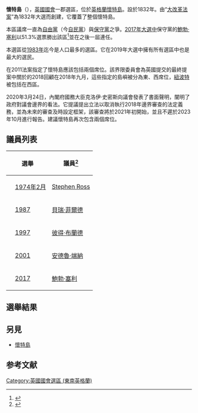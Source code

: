 {{Infobox UK constituency main
 |name        = 懷特島
 |parliament  = uk
 |map2        = EnglandIsleWight
 |map_entity  = [[Isle_of_Wight|Isle of Wight]]
 |map_year    =
 |year        = 1832
 |abolished   =
 |type        = 郡
 |previous    = {{plainlist|
*[[Hampshire_(UK_Parliament_constituency)|Hampshire]]
*[[Newtown_(UK_Parliament_constituency)|Newtown]]
*[[Yarmouth_(Isle_of_Wight)_(UK_Parliament_constituency)|Yarmouth]]}}
 |next        =
 |electorate  = 105,448<ref name=ONS>{{cite web |url=https://www.ons.gov.uk/peoplepopulationandcommunity/elections/electoralregistration/adhocs/005301parliamentaryelectorsbyparliamentaryconstituencies20102015 |title=Parliamentary Electors by Parliamentary Constituencies 2010–2015 |publisher=Office for National Statistics |date=24 February 2016 |accessdate=17 February 2017 |archive-date=2018-02-02 |archive-url=https://web.archive.org/web/20180202130614/https://www.ons.gov.uk/peoplepopulationandcommunity/elections/electoralregistration/adhocs/005301parliamentaryelectorsbyparliamentaryconstituencies20102015 |dead-url=no }}</ref>
 |mp          = [[Bob_Seely|Bob Seely]]
 |party       = [[Conservative_Party_(UK)|Conservative]]
 |towns       = [[Brading|Brading]], [[Lake,_Isle_of_Wight|Lake]], [[Newport,_Isle_of_Wight|Newport]], [[Ryde|Ryde]], [[Sandown|Sandown]], [[Shanklin|Shanklin]]
 |region      = England
 |county      = [[Isle_of_Wight|Isle of Wight]]
 |european    = South East England
 |elects_howmany = One
}}

'''懷特島'''（{{lang-en|Isle of Wight }}），[[英國|英國]][[英國國會|國會]]一郡選區，位於[[英格蘭|英格蘭]][[懷特島郡|懷特島]]。設於1832年。由“[[1832年改革法令|大改革法案]]”為1832年大選而創建，它覆蓋了整個懷特島。

本區議席一直為[[英國自由黨|自由黨]]（今[[自由民主黨_(英國)|自民黨]]）與[[保守黨_(英國)|保守黨]]之爭。[[2017年英國大選|2017年大選中]]保守黨的[[鮑勃·塞利|鮑勃·塞利]]以51.3%選票勝出該區<ref>{{cite news
|publisher=[[英國廣播公司|英國廣播公司]]
|date=2010年5月7日
|title=Election 2010/Constituency/Isle of Wight
|url=http://news.bbc.co.uk/1/shared/election2010/results/constituency/231.stm
|accessdate=2010年5月17日
|archive-date=2017年8月23日
|archive-url=https://web.archive.org/web/20170823074414/http://news.bbc.co.uk/1/shared/election2010/results/constituency/231.stm
|dead-url=no
}}</ref>並在之後一屆連任。

本選區從[[1983年|1983年]]迄今是人口最多的選區。它在2019年大選中擁有所有選區中也是最大的選民。

在2011法案指定了懷特島應該包括兩個席位。該界限委員會為英國提交的最終提案中關於的2018回顧在2018年九月，這些指定的島嶼被分為東、西席位，[[紐波特_(懷特島)|紐波特]]被包括在西區。

2020年3月24日，內閣府國務大臣克洛伊·史密斯向議會發表了書面聲明，闡明了政府對議會邊界的看法。它提議提出立法以取消執行2018年邊界審查的法定義務，並為未來的審查及時設定框架，該審查將於2021年初開始，並且不遲於2023年10月進行報告。建議懷特島再次包含兩個席位。

== 議員列表 ==
{| class="wikitable"
|-
!colspan="2"|選舉!!議員<ref name="rayment">{{Rayment-hc|i|date=March 2012}}</ref>
!政黨
|-
|style="background-color: {{Party meta/color/自由民主黨 (英國)}}" |
| [[February_1974_United_Kingdom_general_election|1974年2月]]
| [[史蒂芬·羅斯,_Baron_Ross_of_Newport|Stephen Ross]]
| [[自由党_(英国)|自由党]]
|-
|style="background-color: {{Party meta/color/Conservative Party (UK)}}" |
| [[1987_United_Kingdom_general_election|1987]]
| [[貝瑞·菲爾德|貝瑞·菲爾德]]
| [[保守黨_(英國)|保守黨]]
|-
|style="background-color: {{Party meta/color/Liberal Democrats (UK)}}" |
| [[1997_United_Kingdom_general_election|1997]]
| [[彼得·布蘭德|彼得·布蘭德]]
| [[自由民主黨_(英國)|自由民主黨]]
|-
|style="background-color: {{Party meta/color/Conservative Party (UK)}}" |
| [[2001年英國大選|2001]]
| [[安德魯·端納|安德魯·端納]]
| [[保守黨_(英國)|保守黨]]
|-
|style="background-color: {{Party meta/color/Conservative Party (UK)}}" |
| [[2017年英國大選|2017]]
| [[鮑勃·塞利|鮑勃·塞利]]
| [[保守黨_(英國)|保守黨]]
|}

== 選舉結果 ==
{{Election box begin|
|title=[[2019_United_Kingdom_general_election|General election 2019]]: Isle of Wight<ref name ="Statement of persons nominated"> https://www.iow.gov.uk/azservices/documents/1174-SOPN-UKPGE-A3.pdf</ref>
}}
{{Election box candidate with party link|
 |party      = Conservative Party (UK)
 |candidate  = [[Bob_Seely|Bob Seely]]
 |votes      = 41,815
 |percentage = 56.2
 |change     = +4.9
}}
{{Election box candidate with party link|
 |party      = Labour Party (UK)
 |candidate  = Richard Quigley
 |votes      = 18,078
 |percentage = 24.3
 |change     = +1.3
}}
{{Election box candidate with party link|
 |party      = Green Party of England and Wales	
 |candidate  = Vix Lowthion
 |votes      = 11,338
 |percentage = 15.2
 |change     = –2.1
}}
{{Election box candidate 
 |party      = Independent Network 
 |candidate  = Carl Feeney
 |votes      = 1,542
 |percentage = 2.1
 |change     = ''N/A''
}}
{{Election box candidate with party link|
 |party      = 無黨籍
 |candidate  = Karl Love
 |votes      = 874
 |percentage = 1.2
 |change     = ''N/A''
}}
{{Election box candidate with party link
 |party      = 無黨籍
 |candidate  = Daryll Pitcher
 |votes      = 795
 |percentage = 1.1
 |change     = ''N/A''
}}
{{Election box majority|
  |votes      = 23,737
  |percentage = 31.9
  |change     = +3.6
}}
{{Election box turnout|
  |votes      = 74,442
  |percentage = 65.9
  |change     = –1.4
}}
{{Election box registered electors|
 |reg. electors = 113,021
}}
{{Election box hold with party link
 |winner = Conservative Party (UK)
 |swing = 
}}
{{Election box end}}

== 另見 ==
* [[懷特島|懷特島]]

==参考文献==
<div class="references-small">
<references></references>
</div>
{{英國國會選區_(東南英格蘭)}}
{{DEFAULTSORT:Isle of Wight}}
[[Category:英國國會選區_(東南英格蘭)|Category:英國國會選區 (東南英格蘭)]]
